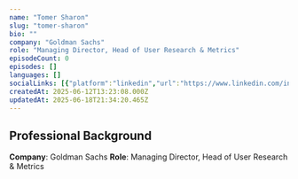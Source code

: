 ```yaml
---
name: "Tomer Sharon"
slug: "tomer-sharon"
bio: ""
company: "Goldman Sachs"
role: "Managing Director, Head of User Research & Metrics"
episodeCount: 0
episodes: []
languages: []
socialLinks: [{"platform":"linkedin","url":"https://www.linkedin.com/in/tomersharon/"}]
createdAt: 2025-06-12T13:23:08.000Z
updatedAt: 2025-06-18T21:34:20.465Z
---
```


## Professional Background

**Company**: Goldman Sachs
**Role**: Managing Director, Head of User Research & Metrics

